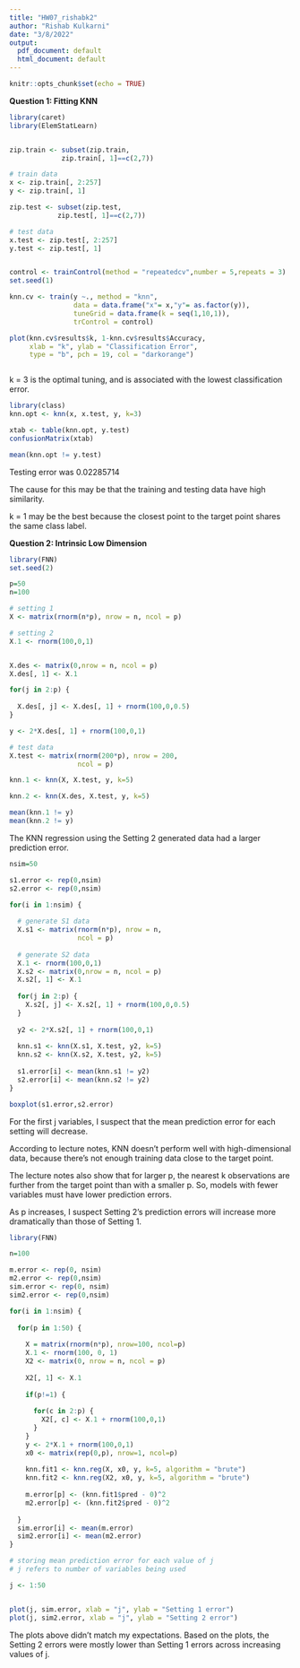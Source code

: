 ```yaml
---
title: "HW07_rishabk2"
author: "Rishab Kulkarni"
date: "3/8/2022"
output:
  pdf_document: default
  html_document: default
---
```


```r
knitr::opts_chunk$set(echo = TRUE)
```

**Question 1: Fitting KNN**

```r
library(caret)
library(ElemStatLearn)


zip.train <- subset(zip.train,
             zip.train[, 1]==c(2,7))

# train data
x <- zip.train[, 2:257]
y <- zip.train[, 1]

zip.test <- subset(zip.test,
            zip.test[, 1]==c(2,7))

# test data
x.test <- zip.test[, 2:257]
y.test <- zip.test[, 1]


control <- trainControl(method = "repeatedcv",number = 5,repeats = 3)
set.seed(1)

knn.cv <- train(y ~., method = "knn",
                data = data.frame("x"= x,"y"= as.factor(y)),
                tuneGrid = data.frame(k = seq(1,10,1)),
                trControl = control)

plot(knn.cv$results$k, 1-knn.cv$results$Accuracy,
     xlab = "k", ylab = "Classification Error",
     type = "b", pch = 19, col = "darkorange")



```

k = 3 is the optimal tuning, and is associated with
the lowest classification error.

```r
library(class)
knn.opt <- knn(x, x.test, y, k=3)

xtab <- table(knn.opt, y.test)
confusionMatrix(xtab)

mean(knn.opt != y.test)
```

Testing error was 0.02285714

The cause for this may be that the training
and testing data have high similarity.

k = 1 may be the best because the closest
point to the target point shares the same
class label. 

**Question 2: Intrinsic Low Dimension**

```r
library(FNN)
set.seed(2)

p=50
n=100

# setting 1
X <- matrix(rnorm(n*p), nrow = n, ncol = p)

# setting 2
X.1 <- rnorm(100,0,1)


X.des <- matrix(0,nrow = n, ncol = p)
X.des[, 1] <- X.1

for(j in 2:p) {
  
  X.des[, j] <- X.des[, 1] + rnorm(100,0,0.5)
}

y <- 2*X.des[, 1] + rnorm(100,0,1)

# test data
X.test <- matrix(rnorm(200*p), nrow = 200,
                 ncol = p)
```


```r
knn.1 <- knn(X, X.test, y, k=5)

knn.2 <- knn(X.des, X.test, y, k=5)

mean(knn.1 != y)
mean(knn.2 != y)
```

The KNN regression using the Setting 2 generated data
had a larger prediction error.

```r
nsim=50

s1.error <- rep(0,nsim)
s2.error <- rep(0,nsim)

for(i in 1:nsim) {
  
  # generate S1 data
  X.s1 <- matrix(rnorm(n*p), nrow = n,
                 ncol = p)
  
  # generate S2 data
  X.1 <- rnorm(100,0,1)
  X.s2 <- matrix(0,nrow = n, ncol = p)
  X.s2[, 1] <- X.1
  
  for(j in 2:p) {
    X.s2[, j] <- X.s2[, 1] + rnorm(100,0,0.5)
  }
  
  y2 <- 2*X.s2[, 1] + rnorm(100,0,1)
  
  knn.s1 <- knn(X.s1, X.test, y2, k=5)
  knn.s2 <- knn(X.s2, X.test, y2, k=5)
  
  s1.error[i] <- mean(knn.s1 != y2)
  s2.error[i] <- mean(knn.s2 != y2)
}

boxplot(s1.error,s2.error)
```

For the first j variables, I suspect that the mean
prediction error for each setting will decrease.

According to lecture notes, KNN doesn't perform well
with high-dimensional data, because there's not
enough training data close to the target point.

The lecture notes also show that for larger p, the 
nearest k observations are further from the target
point than with a smaller p. So, models with fewer
variables must have lower prediction errors.

As p increases, I suspect Setting 2's prediction
errors will increase more dramatically than those
of Setting 1.

```r
library(FNN)

n=100

m.error <- rep(0, nsim)
m2.error <- rep(0,nsim)
sim.error <- rep(0, nsim)
sim2.error <- rep(0,nsim)

for(i in 1:nsim) {
  
  for(p in 1:50) {
    
    X = matrix(rnorm(n*p), nrow=100, ncol=p)
    X.1 <- rnorm(100, 0, 1)
    X2 <- matrix(0, nrow = n, ncol = p)
    
    X2[, 1] <- X.1
    
    if(p!=1) {
      
      for(c in 2:p) {
        X2[, c] <- X.1 + rnorm(100,0,1)
      }
    }
    y <- 2*X.1 + rnorm(100,0,1)
    x0 <- matrix(rep(0,p), nrow=1, ncol=p)
    
    knn.fit1 <- knn.reg(X, x0, y, k=5, algorithm = "brute")
    knn.fit2 <- knn.reg(X2, x0, y, k=5, algorithm = "brute")
    
    m.error[p] <- (knn.fit1$pred - 0)^2
    m2.error[p] <- (knn.fit2$pred - 0)^2
    
  }
  sim.error[i] <- mean(m.error)
  sim2.error[i] <- mean(m2.error)
}

# storing mean prediction error for each value of j
# j refers to number of variables being used

```

```r
j <- 1:50


plot(j, sim.error, xlab = "j", ylab = "Setting 1 error")
plot(j, sim2.error, xlab = "j", ylab = "Setting 2 error")
```

The plots above didn't match my expectations. Based on the plots,
the Setting 2 errors were mostly lower than Setting 1 errors
across increasing values of j.
